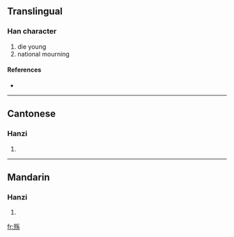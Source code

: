 {{also|殤}}
==Translingual==

===Han character===
{{Han char|rn=78|rad=歹|as=05|sn=9|four=|canj=一弓人弓竹 (MNONH)}}

# die young
# national mourning

====References====
* {{Han ref|kx=0580.081|hdz=21383.220|uh=6B87|ud=27527}}

----

==Cantonese==

===Hanzi===
{{yue-hanzi|jyut=|y=seung1}}

# {{defn|Cantonese}}

----

==Mandarin==

===Hanzi===
{{cmn-hanzi|tra=殤|pin=[[shāng]] ([[shang1]])|wg=shang<sup>1</sup>}}

# {{defn|Mandarin}}

[[fr:殇]]
